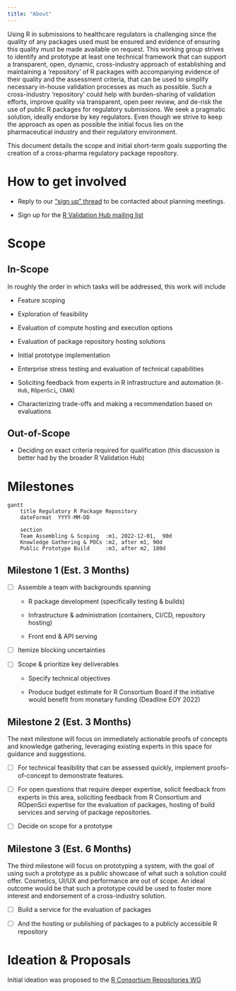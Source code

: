 ```yaml
---
title: "About"
---
```


Using R in submissions to healthcare regulators is challenging since the quality of any packages used must be ensured and evidence of ensuring this quality must be made available on request. This working group strives to identify and prototype at least one technical framework that can support a transparent, open, dynamic, cross-industry approach of establishing and maintaining a 'repository' of R packages with accompanying evidence of their quality and the assessment criteria, that can be used to simplify necessary in-house validation processes as much as possible. Such a cross-industry 'repository' could help with burden-sharing of validation efforts, improve quality via transparent, open peer review, and de-risk the use of public R packages for regulatory submissions. We seek a pragmatic solution, ideally endorse by key regulators. Even though we strive to keep the approach as open as possible the initial focus lies on the pharmaceutical industry and their regulatory environment.

This document details the scope and initial short-term goals supporting the creation of a cross-pharma regulatory package repository.

# How to get involved

-   Reply to our ["sign up" thread](https://github.com/pharmaR/regulatory-r-repo-wg/issues/1) to be contacted about planning meetings.

-   Sign up for the [R Validation Hub mailing list](https://www.pharmar.org/contact/)

# Scope

## In-Scope

In roughly the order in which tasks will be addressed, this work will include

-   Feature scoping

-   Exploration of feasibility

-   Evaluation of compute hosting and execution options

-   Evaluation of package repository hosting solutions

-   Initial prototype implementation

-   Enterprise stress testing and evaluation of technical capabilities

-   Soliciting feedback from experts in R infrastructure and automation (`R-Hub`, `ROpenSci`, `CRAN`)

-   Characterizing trade-offs and making a recommendation based on evaluations

## Out-of-Scope

-   Deciding on exact criteria required for qualification (this discussion is better had by the broader R Validation Hub)

# Milestones

```mermaid
gantt
    title Regulatory R Package Repository
    dateFormat  YYYY-MM-DD

    section  
    Team Assembling & Scoping  :m1, 2022-12-01,  90d
    Knowledge Gathering & POCs :m2, after m1, 90d
    Public Prototype Build     :m3, after m2, 180d
```

## Milestone 1 (Est. 3 Months)

-   [ ] Assemble a team with backgrounds spanning

    -   R package development (specifically testing & builds)

    -   Infrastructure & administration (containers, CI/CD, repository hosting)

    -   Front end & API serving

-   [ ] Itemize blocking uncertainties

-   [ ] Scope & prioritize key deliverables

    -   Specify technical objectives

    -   Produce budget estimate for R Consortium Board if the initiative would benefit from monetary funding (Deadline EOY 2022)

## Milestone 2 (Est. 3 Months)

The next milestone will focus on immediately actionable proofs of concepts and knowledge gathering, leveraging existing experts in this space for guidance and suggestions.

-   [ ] For technical feasibility that can be assessed quickly, implement proofs-of-concept to demonstrate features.

-   [ ] For open questions that require deeper expertise, solicit feedback from experts in this area, soliciting feedback from R Consortium and ROpenSci expertise for the evaluation of packages, hosting of build services and serving of package repositories.

-   [ ] Decide on scope for a prototype

## Milestone 3 (Est. 6 Months)

The third milestone will focus on prototyping a system, with the goal of using such a prototype as a public showcase of what such a solution could offer. Cosmetics, UI/UX and performance are out of scope. An ideal outcome would be that such a prototype could be used to foster more interest and endorsement of a cross-industry solution.

-   [ ] Build a service for the evaluation of packages

-   [ ] And the hosting or publishing of packages to a publicly accessible R repository

# Ideation & Proposals

Initial ideation was proposed to the [R Consortium Repositories WG](https://github.com/RConsortium/r-repositories-wg/blob/main/Documents/RValHub-Wishlist.md)

